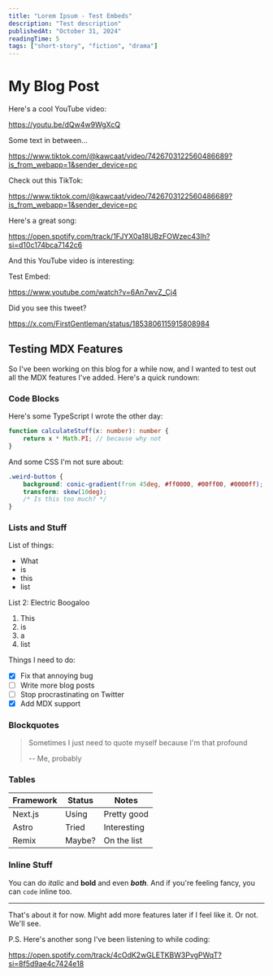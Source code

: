 ---
title: "Lorem Ipsum - Test Embeds"
description: "Test description"
publishedAt: "October 31, 2024"
readingTime: 5
tags: ["short-story", "fiction", "drama"]
---


# My Blog Post

Here's a cool YouTube video:

https://youtu.be/dQw4w9WgXcQ

Some text in between...

https://www.tiktok.com/@kawcaat/video/7426703122560486689?is_from_webapp=1&sender_device=pc


Check out this TikTok:

https://www.tiktok.com/@kawcaat/video/7426703122560486689?is_from_webapp=1&sender_device=pc


Here's a great song:

https://open.spotify.com/track/1FJYX0a18UBzFOWzec43Ih?si=d10c174bca7142c6


And this YouTube video is interesting:

Test Embed: 

<Embed url="https://youtu.be/dQw4w9WgXcQ" />

https://www.youtube.com/watch?v=6An7wvZ_Cj4

Did you see this tweet?

https://x.com/FirstGentleman/status/1853806115915808984

## Testing MDX Features

So I've been working on this blog for a while now, and I wanted to test out all the MDX features I've added. Here's a quick rundown:

### Code Blocks

Here's some TypeScript I wrote the other day:

```typescript
function calculateStuff(x: number): number {
    return x * Math.PI; // because why not
}
```

And some CSS I'm not sure about:

```css
.weird-button {
    background: conic-gradient(from 45deg, #ff0000, #00ff00, #0000ff);
    transform: skew(10deg);
    /* Is this too much? */
}
```

### Lists and Stuff

List of things:
- What
- is 
- this 
- list 

List 2: Electric Boogaloo
1. This
2. is
3. a
4. list

Things I need to do:
- [x] Fix that annoying bug
- [ ] Write more blog posts
- [ ] Stop procrastinating on Twitter
- [x] Add MDX support

### Blockquotes

> Sometimes I just need to quote myself because I'm that profound
> 
> -- Me, probably

### Tables

| Framework | Status | Notes |
|-----------|--------|-------|
| Next.js   | Using  | Pretty good |
| Astro     | Tried  | Interesting |
| Remix     | Maybe? | On the list |

### Inline Stuff

You can do *italic* and **bold** and even ***both***. And if you're feeling fancy, you can `code` inline too.

---

That's about it for now. Might add more features later if I feel like it. Or not. We'll see.

P.S. Here's another song I've been listening to while coding:

https://open.spotify.com/track/4cOdK2wGLETKBW3PvgPWqT?si=8f5d9ae4c7424e18

